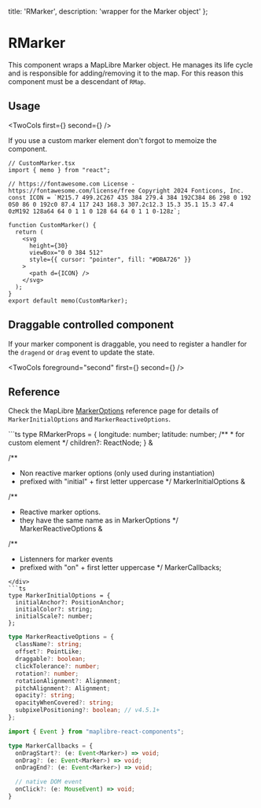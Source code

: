   title: 'RMarker',
  description: 'wrapper for the Marker object'
};


# RMarker

This component wraps a MapLibre Marker object. He manages its life cycle and is
responsible for adding/removing it to the map. For this reason this component
must be a descendant of `RMap`.

## Usage


<TwoCols first={<ShikiContent html={basicCode} />} second={<Basic />} />

If you use a custom marker element don't forgot to memoize the component.

```tsx
// CustomMarker.tsx
import { memo } from "react";

// https://fontawesome.com License - https://fontawesome.com/license/free Copyright 2024 Fonticons, Inc.
const ICON = `M215.7 499.2C267 435 384 279.4 384 192C384 86 298 0 192 0S0 86 0 192c0 87.4 117 243 168.3 307.2c12.3 15.3 35.1 15.3 47.4 0zM192 128a64 64 0 1 1 0 128 64 64 0 1 1 0-128z`;

function CustomMarker() {
  return (
    <svg
      height={30}
      viewBox="0 0 384 512"
      style={{ cursor: "pointer", fill: "#DBA726" }}
    >
      <path d={ICON} />
    </svg>
  );
}
export default memo(CustomMarker);
```

## Draggable controlled component

If your marker component is draggable, you need to register a handler for the `dragend` or `drag` event
to update the state.


<TwoCols foreground="second" first={<Controlled />} second={<ShikiContent html={controlledCode} />} />



## Reference

Check the MapLibre [MarkerOptions](https://maplibre.org/maplibre-gl-js/docs/API/type-aliases/MarkerOptions/) reference page for details of `MarkerInitialOptions` and `MarkerReactiveOptions`.

<div className="grid grid-cols-1 lg:grid-cols-2 gap-4 my-4">
<div className="row-span-3">
```ts
type RMarkerProps =
  {
    longitude: number;
    latitude: number;
    /**
     * for custom element
     */
    children?: ReactNode;
  } &

  /**
   * Non reactive marker options (only used during instantiation)
   * prefixed with "initial" + first letter uppercase
   */
  MarkerInitialOptions &


  /**
   * Reactive marker options.
   * they have the same name as in MarkerOptions
   */
  MarkerReactiveOptions &


  /**
   * Listenners for marker events
   * prefixed with "on" + first letter uppercase
   */
  MarkerCallbacks;
```
</div>
```ts
type MarkerInitialOptions = {
  initialAnchor?: PositionAnchor;
  initialColor?: string;
  initialScale?: number;
};
```
```ts
type MarkerReactiveOptions = {
  className?: string;
  offset?: PointLike;
  draggable?: boolean;
  clickTolerance?: number;
  rotation?: number;
  rotationAlignment?: Alignment;
  pitchAlignment?: Alignment;
  opacity?: string;
  opacityWhenCovered?: string;
  subpixelPositioning?: boolean; // v4.5.1+
};
```
```ts
import { Event } from "maplibre-react-components";

type MarkerCallbacks = {
  onDragStart?: (e: Event<Marker>) => void;
  onDrag?: (e: Event<Marker>) => void;
  onDragEnd?: (e: Event<Marker>) => void;

  // native DOM event
  onClick?: (e: MouseEvent) => void;
}
```
</div>
